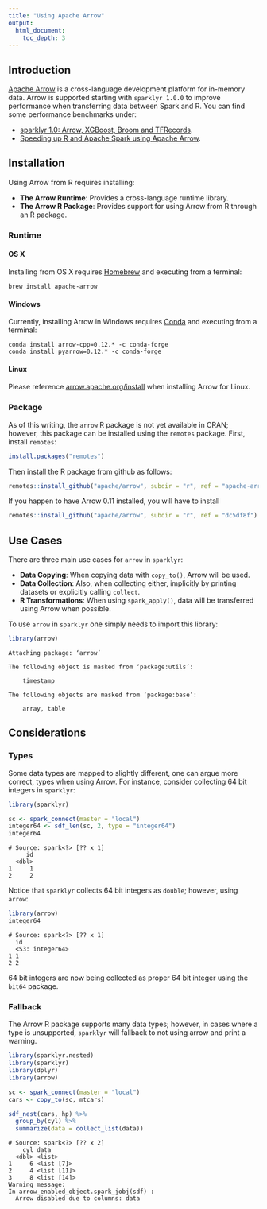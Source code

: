 ```yaml
---
title: "Using Apache Arrow"
output: 
  html_document:
    toc_depth: 3
---
```


## Introduction 

[Apache Arrow](https://arrow.apache.org/) is a cross-language development platform for in-memory data. Arrow is supported starting with `sparklyr 1.0.0` to improve performance when transferring data between Spark and R. You can find some performance benchmarks under:

- [sparklyr 1.0: Arrow, XGBoost, Broom and TFRecords](https://blog.rstudio.com/2019/03/04/sparklyr-1-0/).
- [Speeding up R and Apache Spark using Apache Arrow](https://arrow.apache.org/blog/2019/01/25/r-spark-improvements/).

## Installation

Using Arrow from R requires installing:

- **The Arrow Runtime**: Provides a cross-language runtime library.
- **The Arrow R Package**: Provides support for using Arrow from R through an R package.

### Runtime

#### OS X

Installing from OS X requires [Homebrew](https://brew.sh/) and executing from a terminal:

```
brew install apache-arrow
```

#### Windows

Currently, installing Arrow in Windows requires [Conda](https://conda.io/en/latest/) and executing from a terminal:

```
conda install arrow-cpp=0.12.* -c conda-forge
conda install pyarrow=0.12.* -c conda-forge
```

#### Linux

Please reference [arrow.apache.org/install](https://arrow.apache.org/install/) when installing Arrow for Linux.

### Package

As of this writing, the `arrow` R package is not yet available in CRAN; however, this package can be installed using the `remotes` package. First, install `remotes`:

```r
install.packages("remotes")
```

Then install the R package from github as follows:

```r
remotes::install_github("apache/arrow", subdir = "r", ref = "apache-arrow-0.12.0")
```

If you happen to have Arrow 0.11 installed, you will have to install

```r
remotes::install_github("apache/arrow", subdir = "r", ref = "dc5df8f")
```

## Use Cases

There are three main use cases for `arrow` in `sparklyr`:

- **Data Copying**: When copying data with `copy_to()`, Arrow will be used.
- **Data Collection**: Also, when collecting either, implicitly by printing datasets or explicitly calling `collect`.
- **R Transformations**: When using `spark_apply()`, data will be transferred using Arrow when possible.

To use `arrow` in `sparklyr` one simply needs to import this library:

```r
library(arrow)
```
```
Attaching package: ‘arrow’

The following object is masked from ‘package:utils’:

    timestamp

The following objects are masked from ‘package:base’:

    array, table
```

## Considerations

### Types

Some data types are mapped to slightly different, one can argue more correct, types when using Arrow. For instance, consider collecting 64 bit integers in `sparklyr`:

```r
library(sparklyr)

sc <- spark_connect(master = "local")
integer64 <- sdf_len(sc, 2, type = "integer64")
integer64
```
```
# Source: spark<?> [?? x 1]
     id
  <dbl>
1     1
2     2
```

Notice that `sparklyr` collects 64 bit integers as `double`; however, using `arrow`:

```r
library(arrow)
integer64
```
```
# Source: spark<?> [?? x 1]
  id             
  <S3: integer64>
1 1              
2 2 
```

64 bit integers are now being collected as proper 64 bit integer using the `bit64` package.

### Fallback

The Arrow R package supports many data types; however, in cases where a type is unsupported, `sparklyr` will fallback to not using arrow and print a warning.

```r
library(sparklyr.nested)
library(sparklyr)
library(dplyr)
library(arrow)

sc <- spark_connect(master = "local")
cars <- copy_to(sc, mtcars)

sdf_nest(cars, hp) %>%
  group_by(cyl) %>%
  summarize(data = collect_list(data))
```
```
# Source: spark<?> [?? x 2]
    cyl data       
  <dbl> <list>     
1     6 <list [7]> 
2     4 <list [11]>
3     8 <list [14]>
Warning message:
In arrow_enabled_object.spark_jobj(sdf) :
  Arrow disabled due to columns: data
```
